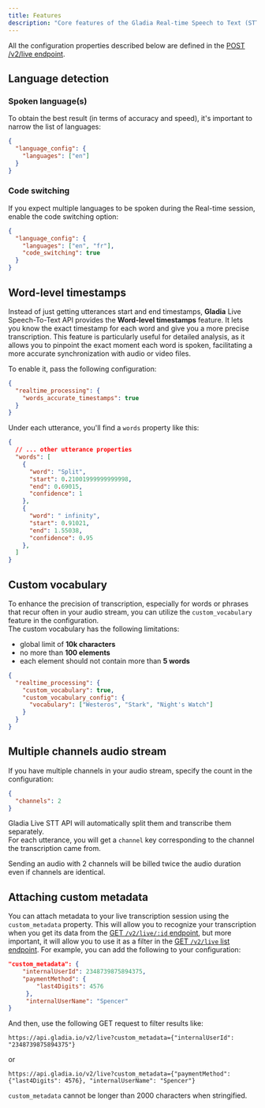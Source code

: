 ```yaml
---
title: Features
description: "Core features of the Gladia Real-time Speech to Text (STT) API"
---
```


<Note>All the configuration properties described below are defined in the [POST /v2/live endpoint](/api-reference/v2/live/init).</Note>

## Language detection

### Spoken language(s)

To obtain the best result (in terms of accuracy and speed), it's important to narrow the list of languages:

```json
{
  "language_config": {
    "languages": ["en"]
  }
}
```


### Code switching

If you expect multiple languages to be spoken during the Real-time session, enable the code switching option: 

```json
{
  "language_config": {
    "languages": ["en", "fr"],
    "code_switching": true
  }
}
```


## Word-level timestamps

Instead of just getting utterances start and end timestamps, **Gladia** Live Speech-To-Text API provides the
**Word-level timestamps** feature. It lets you know the exact timestamp for each word and give you a more precise transcription.
 This feature is particularly useful for detailed analysis, as it allows you to pinpoint the exact moment each word is spoken, facilitating
  a more accurate synchronization with audio or video files.

To enable it, pass the following configuration:  
```json
{
  "realtime_processing": {
    "words_accurate_timestamps": true
  }
}
```

Under each utterance, you'll find a `words` property like this:

```json
{
  // ... other utterance properties
  "words": [
    {
      "word": "Split",
      "start": 0.21001999999999998,
      "end": 0.69015,
      "confidence": 1
    },
    {
      "word": " infinity",
      "start": 0.91021,
      "end": 1.55038,
      "confidence": 0.95
    },
  ]
}
```


## Custom vocabulary

To enhance the precision of transcription, especially for words or phrases that recur often in your audio stream, you
 can utilize the `custom_vocabulary` feature in the configuration.<br/>
 The custom vocabulary has the following limitations:

 - global limit of **10k characters**
 - no more than **100 elements**
 - each element should not contain more than **5 words**

```json
{
  "realtime_processing": {
    "custom_vocabulary": true,
    "custom_vocabulary_config": {
      "vocabulary": ["Westeros", "Stark", "Night's Watch"]
    }
  }
}
```


## Multiple channels audio stream

If you have multiple channels in your audio stream, specify the count in the configuration:

```json
{
  "channels": 2
}
```

Gladia Live STT API will automatically split them and transcribe them separately.  
For each utterance, you will get a `channel` key corresponding to the channel the transcription came from.

<Warning>
Sending an audio with 2 channels will be billed twice the audio duration even if channels are identical.
</Warning>


## Attaching custom metadata

You can attach metadata to your live transcription session using the `custom_metadata` property.
This will allow you to recognize your transcription when you get its data from the [GET `/v2/live/:id` endpoint](/api-reference/v2/live/get), but more important, it will allow you to use it as a filter in the [GET `/v2/live` list endpoint](/api-reference/v2/live/list).
For example, you can add the following to your configuration:

```json
"custom_metadata": {
    "internalUserId": 2348739875894375,
    "paymentMethod": {
        "last4Digits": 4576
     },
     "internalUserName": "Spencer"
}
```

And then, use the following GET request to filter results like:
```
https://api.gladia.io/v2/live?custom_metadata={"internalUserId": "2348739875894375"}
```
or
```
https://api.gladia.io/v2/live?custom_metadata={"paymentMethod": {"last4Digits": 4576}, "internalUserName": "Spencer"}
```

<Warning>

`custom_metadata` cannot be longer than 2000 characters when stringified.

</Warning>
